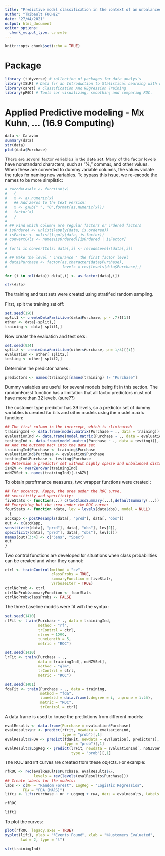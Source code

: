 ```yaml
---
title: "Predictive model classification in the context of an unbalanced sample"
author: "Thibault FUCHEZ"
date: "27/04/2021"
output: html_document
editor_options: 
  chunk_output_type: console
---
```


```r
knitr::opts_chunk$set(echo = TRUE)
```

# Package

```r
library (tidyverse) # collection of packages for data analysis
library(ISLR) # Data for an Introduction to Statistical Learning with Applications in R/ contain the "Caravan / insurance data" 
library(caret) # Classification And REgression Training
library(pROC) # Tools for visualizing, smoothing and comparing ROC.
```

# Applied Predictive modeling - Mx Kuhn, ... (16.9 Computing)

```r
data <- Caravan
summary(data)
str(data)
plot(data$Purchase)
```

There are several factor variables in the data set. Many of the factor levels
have nonstandard characters, such as “%,” commas, and other values. When
these are converted to dummy variable columns, the values violate the rules
for naming new variables. To bypass this issue, we re-encode the names to be
more simplistic:

```r
# recodeLevels <- function(x)
#   {
#   x <- as.numeric(x)
#   ## Add zeros to the text version:
#   x <- gsub(" ", "0",format(as.numeric(x)))
#   factor(x)
#   }
# 
# ## Find which columns are regular factors or ordered factors
# isOrdered <- unlist(lapply(data, is.ordered))
# isFactor <- unlist(lapply(data, is.factor))
# convertCols <- names(isOrdered)[isOrdered | isFactor]
# 
# for(i in convertCols) data[,i] <- recodeLevels(data[,i])
# 
# ## Make the level ' insurance ' the first factor level
# data$Purchase <- factor(as.character(data$Purchase),
#                         levels = rev(levels(data$Purchase)))
```

```r
for (i in col(data)) data[,i] <- as.factor(data[,i])
```

```r
str(data)
```
  
The training and test sets were created using stratiﬁed random sampling.

First, split the training set off:

```r
set.seed(156)
split1 <- createDataPartition(data$Purchase, p = .7)[[1]]
other <- data[-split1,]
training <- data[ split1,]
```

Now create the evaluation and test sets :

```r
set.seed(934)
split2 <- createDataPartition(other$Purchase, p = 1/3)[[1]]
evaluation <- other[ split2,]
testing <- other[-split2,]
```

Determine the predictor names :

```r
predictors <- names(training)[names(training) != "Purchase"]
```

Dummy variables are useful for several models being ﬁt in this section.
The randomForest function has a limitation that all factor predictors must not have more than 32 levels. (sure??)

The customer type predictor has 39 levels, so a predictor set of dummy variables is created for this and other models using the model.matrix function:

```r
## The first column is the intercept, which is eliminated:
trainingInd <- data.frame(model.matrix(Purchase ~ ., data = training))[,-1]
evaluationInd <- data.frame(model.matrix(Purchase ~ ., data = evaluation))[,-1]
testingInd <- data.frame(model.matrix(Purchase ~ ., data = testing))[,-1]
## Add the outcome back into the data set
trainingInd$Purchase <- training$Purchase
evaluationInd$Purchase <- evaluation$Purchase
testingInd$Purchase <- testing$Purchase
## Determine a predictor set without highly sparse and unbalanced distributions:
isNZV <- nearZeroVar(trainingInd)
noNZVSet <- names(trainingInd)[-isNZV]
```

To obtain perofrmance measures, two wrapper functions were created : 

```r
## For accuracy, Kappa, the area under the ROC curve,
## sensitivity and specificity:
fiveStats <- function(...) c(twoClassSummary(...),defaultSummary(...))
## Everything but the area under the ROC curve:
fourStats <- function (data, lev = levels(data$obs), model = NULL)
  {
accKapp <- postResample(data[, "pred"], data[, "obs"])
out <- c(accKapp,
sensitivity(data[, "pred"], data[, "obs"], lev[1]),
specificity(data[, "pred"], data[, "obs"], lev[2]))
names(out)[3:4] <- c("Sens", "Spec")
out
}
```

Two control functions are developed for situations when class probabilities
can be created and when they cannot:

```r
ctrl <- trainControl(method = "cv",
                     classProbs = TRUE,
                     summaryFunction = fiveStats,
                     verboseIter = TRUE)
ctrlNoProb <- ctrl
ctrlNoProb$summaryFunction <- fourStats
ctrlNoProb$classProbs <- FALSE
```

The three baseline models were ﬁt with the syntax:

```r
set.seed(1410)
rfFit <- train(Purchase ~ ., data = trainingInd,
               method = "rf",
               trControl = ctrl,
               ntree = 1500,
               tuneLength = 5,
               metric = "ROC")

set.seed(1410)
lrFit <- train(Purchase ~ .,
               data = trainingInd[, noNZVSet],
               method = "glm",
               trControl = ctrl,
               metric = "ROC")

set.seed(1401)
fdaFit <- train(Purchase ~ ., data = training, 
                method = "fda",
                tuneGrid = data.frame(.degree = 1, .nprune = 1:25),
                metric = "ROC",
                trControl = ctrl)
```

A data frame is used to house the predictions from different models:

```r
evalResults <- data.frame(Purchase = evaluation$Purchase)
evalResults$RF <- predict(rfFit, newdata = evaluationInd,
                          type = "prob")[,1]
evalResults$FDA <- predict(fdaFit, newdata = evaluation[, predictors],
                           type = "prob")[,1]
evalResults$LogReg <- predict(lrFit, newdata = evaluationInd[, noNZVSet],
                              type = "prob")[,1]
```

The ROC and lift curves are created from these objects. For example:

```r
rfROC <- roc(evalResults$Purchase, evalResults$RF,
             levels = rev(levels(evalResults$Purchase)))
## Create labels for the models:
labs <- c(RF = "Random Forest", LogReg = "Logistic Regression",
        FDA = "FDA (MARS)")
lift1 <- lift(Purchase ~ RF + LogReg + FDA, data = evalResults, labels = labs)
```

```r
rfROC
```

```r
lift1
```

To plot the curves:

```r
plot(rfROC, legacy.axes = TRUE)
xyplot(lift1, ylab = "%Events Found", xlab = "%Customers Evaluated",
       lwd = 2, type = "l")
```

```r
str(trainingInd)
```

